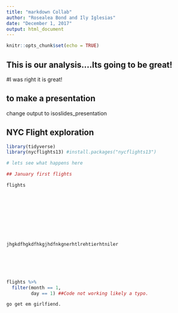 ```yaml
---
title: "markdown Collab"
author: "Rosealea Bond and Ily Iglesias"
date: "December 1, 2017"
output: html_document
---
```


```r
knitr::opts_chunk$set(echo = TRUE)
```

## This is our analysis....Its going to be great! 

#I was right it is great!

## to make a presentation 
change output to isoslides_presentation


## NYC Flight exploration

```r
library(tidyverse)
library(nycflights13) #install.packages("nycflights13")

# lets see what happens here

## January first flights

flights










jhgkdfhgkdfhkgjhdfnkgnerhtlrehtierhtniler






flights %>% 
  filter(month == 1,
         day == 1) ##Code not working likely a typo. 

go get em girlfiend. 
```












